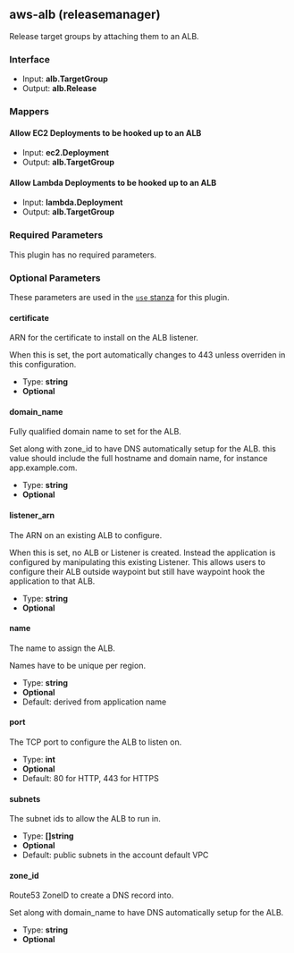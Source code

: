 ## aws-alb (releasemanager)

Release target groups by attaching them to an ALB.

### Interface

- Input: **alb.TargetGroup**
- Output: **alb.Release**

### Mappers

#### Allow EC2 Deployments to be hooked up to an ALB

- Input: **ec2.Deployment**
- Output: **alb.TargetGroup**

#### Allow Lambda Deployments to be hooked up to an ALB

- Input: **lambda.Deployment**
- Output: **alb.TargetGroup**

### Required Parameters

This plugin has no required parameters.

### Optional Parameters

These parameters are used in the [`use` stanza](/docs/waypoint-hcl/use) for this plugin.

#### certificate

ARN for the certificate to install on the ALB listener.

When this is set, the port automatically changes to 443 unless overriden in this configuration.

- Type: **string**
- **Optional**

#### domain_name

Fully qualified domain name to set for the ALB.

Set along with zone_id to have DNS automatically setup for the ALB. this value should include the full hostname and domain name, for instance app.example.com.

- Type: **string**
- **Optional**

#### listener_arn

The ARN on an existing ALB to configure.

When this is set, no ALB or Listener is created. Instead the application is configured by manipulating this existing Listener. This allows users to configure their ALB outside waypoint but still have waypoint hook the application to that ALB.

- Type: **string**
- **Optional**

#### name

The name to assign the ALB.

Names have to be unique per region.

- Type: **string**
- **Optional**
- Default: derived from application name

#### port

The TCP port to configure the ALB to listen on.

- Type: **int**
- **Optional**
- Default: 80 for HTTP, 443 for HTTPS

#### subnets

The subnet ids to allow the ALB to run in.

- Type: **[]string**
- **Optional**
- Default: public subnets in the account default VPC

#### zone_id

Route53 ZoneID to create a DNS record into.

Set along with domain_name to have DNS automatically setup for the ALB.

- Type: **string**
- **Optional**
